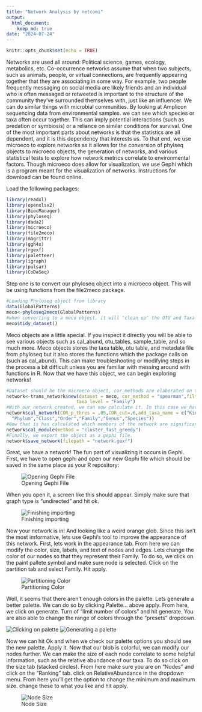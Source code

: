 ```yaml
---
title: "Network Analysis by netcomi"
output: 
  html_document: 
    keep_md: true
date: "2024-07-24"
---
```


```r
knitr::opts_chunk$set(echo = TRUE)
```

  Networks are used all around: Political science, games, ecology, metabolics, etc. Co-occurrence networks assume that when two subjects, such as animals, people, or virtual connections, are frequently appearing together that they are associating in some way. For example, two people frequently messaging on social media are likely friends and an individual who is often messaged or retweeted is important to the structure of the community they've surrounded themselves with, just like an influencer.
  We can do similar things with microbial communities. By looking at Amplicon sequencing data from environmental samples. we can see which species or taxa often occur together. This can imply potential interactions (such as predation or symbiosis) or a reliance on similar conditions for survival. One of the most important parts about networks is that the statistics are all dependent, and it is this dependency that interests us.
  To that end, we use microeco to explore networks as it allows for the conversion of phylseq objects to microeco objects, the generation of networks, and various statistical tests to explore how network metrics correlate to environmental factors. Though microeco does allow for visualization, we use Gephi which is a program meant for the visualization of networks. Instructions for download can be found online.
  
  Load the following packages:
```r
library(readxl)
library(openxlsx2)
library(BiocManager)
library(phyloseq)
library(dada2)
library(microeco)
library(file2meco)
library(magrittr)
library(ggh4x)
library(rgexf)
library(paletteer)
library(igraph)
library(pulsar)
library(CoDaSeq)
```

Step one is to convert our phyloseq object into a microeco object. This will be using functions from the file2meco package.

```r
#Loading Phyloseq object from library
data(GlobalPatterns)
meco<-phyloseq2meco(GlobalPatterns)
#when converting to a meco object, it will "clean up" the OTU and Taxa table by removing those that have 0 abundances across all samples. In truth, this causes issues down the line so we have to tidy the dataset before moving on. It is also important to run this function anytime you modify the microeco object by filtering, subgrouping, etc.
meco$tidy_dataset()
```
  Meco objects are a little special. If you inspect it directly you will be able to see various objects such as cal_abund, otu_tables, sample_table, and so much more. Meco objects stores the taxa table, otu table, and metadata file from phyloseq but it also stores the functions which the package calls on (such as cal_abund). This can make troubleshooting or modifying steps in the process a bit difficult unless you are familiar with messing around with functions in R.
  Now that we have this object, we can begin exploring networks!

```r
#Dataset should be the microeco object, cor_methods are elaborated on the microeco page. Taxa level can be specified to any level. Lets look at this network from a Family level.
network<-trans_network$new(dataset = meco, cor_method = "spearman",filter_thres = .0001,
                          taxa_level = "Family")
#With our network created, we can now calculate it. In this case we have our significance set to 95% confidence (p=.5) and have a correlation cutoff of .6.Additionally, we use the add_taxa_name function as it facilatates exporting this important information to gephi.
network$cal_network(COR_p_thres = .05,COR_cut=.6,add_taxa_name = c("Kingdom",
  "Phylum","Class","Order","Family","Genus","Species"))
#Now that is has calculated which members of the network are significant, we calculate how our modules are shaped. Again, the microeco page has more information on the different methods.
network$cal_module(method = "cluster_fast_greedy")
#Finally, we export the object as a gephi file.
network$save_network(filepath = "network.gexf")
```

  Great, we have a network! The fun part of visualizing it occurs in Gephi. First, we have to open gephi and open our new Gephi file which should be saved in the same place as your R repository:

![Opening Gephi File](C:/Users/eckha/OneDrive/Documents/Amplicon-Analysis-Pipeline/Gephi Reference Images/Screenshot 2024-07-24 154218.png)


  When you open it, a screen like this should appear. Simply make sure that graph type is "undirected" and hit ok.

![Finishing importing](C:/Users/eckha/OneDrive/Documents/Amplicon-Analysis-Pipeline/Gephi Reference Images/Screenshot 2024-07-24 154241.png)
  
  
  Now your network is in! And looking like a weird orange glob. Since this isn't the most imformative, lets use Gephi's tool to improve the appearance of this network. First, lets work in the appearance tab. From here we can modify the color, size, labels, and text of nodes and edges. Lets change the color of our nodes so that they represent their Family.
  To do so, we click on the paint pallete symbol and make sure node is selected. Click on the partition tab and select Family. Hit apply.
  
  ![Partitioning Color](C:/Users/eckha/OneDrive/Documents/Amplicon-Analysis-Pipeline/Gephi Reference Images/Screenshot 2024-07-24 155239.png)
  
  
  Well, it seems that there aren't enough colors in the palette. Lets generate a better palette. We can do so by clicking Palette... above apply. From here, we click on generate. Turn of "limit number of colors" and hit generate. You are also able to change the range of colors through the "presets" dropdown.
  
  ![Clicking on palette](C:/Users/eckha/OneDrive/Documents/Amplicon-Analysis-Pipeline/Gephi Reference Images/Screenshot 2024-07-24 155736.png)
  ![Generating a palette](C:/Users/eckha/OneDrive/Documents/Amplicon-Analysis-Pipeline/Gephi Reference Images/Screenshot 2024-07-24 155814.png)
  

  Now we can hit Ok and when we check our palette options you should see the new palette. Apply it. Now that our blob is colorful, we can modify our nodes further. We can make the size of each node correlate to some helpful information, such as the relative abundance of our taxa. To do so click on the size tab (stacked circles). From here make sure you are on "Nodes" and click on the "Ranking" tab. click on RelativeAbundance in the dropdown menu. From here you'll get the option to change the minimum and maximum size. change these to what you like and hit apply.
  
  ![Node Size](C:\Users/eckha/OneDrive/Documents/Amplicon-Analysis-Pipeline/Gephi Reference Images/Screenshot 2024-07-24 161316.png)